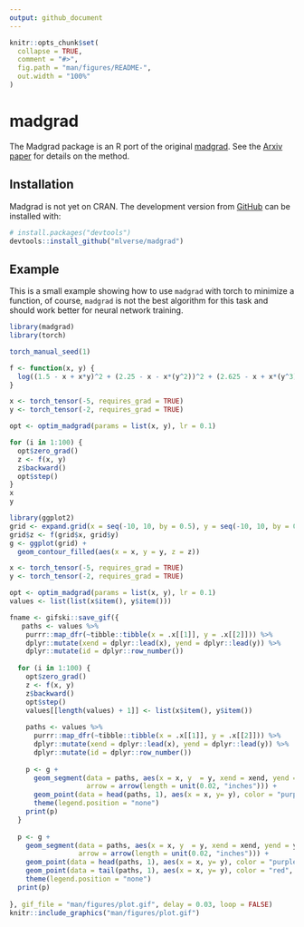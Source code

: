 ```yaml
---
output: github_document
---
```


<!-- README.md is generated from README.Rmd. Please edit that file -->

```r
knitr::opts_chunk$set(
  collapse = TRUE,
  comment = "#>",
  fig.path = "man/figures/README-",
  out.width = "100%"
)
```

# madgrad

<!-- badges: start -->
<!-- badges: end -->

The Madgrad package is an R port of the original [madgrad](https://github.com/facebookresearch/madgrad).
See the [Arxiv paper](https://arxiv.org/abs/2101.11075) for details on the method.

## Installation

Madgrad is not yet on CRAN. The development version from [GitHub](https://github.com/)
can be installed with:

``` r
# install.packages("devtools")
devtools::install_github("mlverse/madgrad")
```
## Example

This is a small example showing how to use `madgrad` with torch to minimize a function, of course, `madgrad` is not the best algorithm for this task and should work better for neural network training.

```r
library(madgrad)
library(torch)

torch_manual_seed(1)

f <- function(x, y) {
  log((1.5 - x + x*y)^2 + (2.25 - x - x*(y^2))^2 + (2.625 - x + x*(y^3))^2)
}

x <- torch_tensor(-5, requires_grad = TRUE)
y <- torch_tensor(-2, requires_grad = TRUE)

opt <- optim_madgrad(params = list(x, y), lr = 0.1)

for (i in 1:100) {
  opt$zero_grad()
  z <- f(x, y)
  z$backward()
  opt$step()
}
x
y
```

```r
library(ggplot2)
grid <- expand.grid(x = seq(-10, 10, by = 0.5), y = seq(-10, 10, by = 0.5))
grid$z <- f(grid$x, grid$y)
g <- ggplot(grid) +
  geom_contour_filled(aes(x = x, y = y, z = z))

x <- torch_tensor(-5, requires_grad = TRUE)
y <- torch_tensor(-2, requires_grad = TRUE)

opt <- optim_madgrad(params = list(x, y), lr = 0.1)
values <- list(list(x$item(), y$item()))

fname <- gifski::save_gif({
   paths <- values %>% 
    purrr::map_dfr(~tibble::tibble(x = .x[[1]], y = .x[[2]])) %>% 
    dplyr::mutate(xend = dplyr::lead(x), yend = dplyr::lead(y)) %>% 
    dplyr::mutate(id = dplyr::row_number())
  
  for (i in 1:100) {
    opt$zero_grad()
    z <- f(x, y)
    z$backward()
    opt$step()
    values[[length(values) + 1]] <- list(x$item(), y$item())  
    
    paths <- values %>% 
      purrr::map_dfr(~tibble::tibble(x = .x[[1]], y = .x[[2]])) %>% 
      dplyr::mutate(xend = dplyr::lead(x), yend = dplyr::lead(y)) %>% 
      dplyr::mutate(id = dplyr::row_number())
    
    p <- g + 
      geom_segment(data = paths, aes(x = x, y  = y, xend = xend, yend = yend), 
                   arrow = arrow(length = unit(0.02, "inches"))) +
      geom_point(data = head(paths, 1), aes(x = x, y= y), color = "purple", size = 2) +
      theme(legend.position = "none")
    print(p)
  }
  
  p <- g +
    geom_segment(data = paths, aes(x = x, y  = y, xend = xend, yend = yend), 
                 arrow = arrow(length = unit(0.02, "inches"))) +
    geom_point(data = head(paths, 1), aes(x = x, y= y), color = "purple", size = 2) +
    geom_point(data = tail(paths, 1), aes(x = x, y= y), color = "red", size = 2) +
    theme(legend.position = "none")
  print(p)
  
}, gif_file = "man/figures/plot.gif", delay = 0.03, loop = FALSE)
knitr::include_graphics("man/figures/plot.gif")
```

